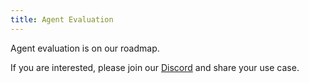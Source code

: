```yaml
---
title: Agent Evaluation
---
```


Agent evaluation is on our roadmap.

If you are interested, please join our [Discord](https://discord.gg/nMQ8ZqAegc) and share your use case.
